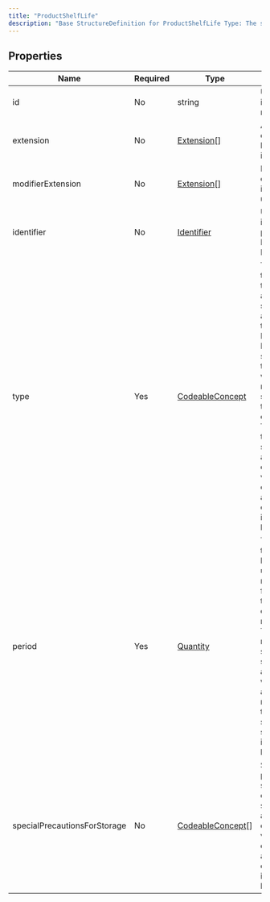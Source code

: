 ```yaml
---
title: "ProductShelfLife"
description: "Base StructureDefinition for ProductShelfLife Type: The shelf-life and storage information for a medicinal product item or container can be described using this class."
---
```


## Properties

| Name                         | Required | Type                                                              | Description                                                                                                                                                                                                                                                                                                                                                                                            |
| ---------------------------- | -------- | ----------------------------------------------------------------- | ------------------------------------------------------------------------------------------------------------------------------------------------------------------------------------------------------------------------------------------------------------------------------------------------------------------------------------------------------------------------------------------------------ |
| id                           | No       | string                                                            | Unique id for inter-element referencing                                                                                                                                                                                                                                                                                                                                                                |
| extension                    | No       | [Extension](/medical-api/fhir/data-types/extension)[]             | Additional content defined by implementations                                                                                                                                                                                                                                                                                                                                                          |
| modifierExtension            | No       | [Extension](/medical-api/fhir/data-types/extension)[]             | Extensions that cannot be ignored even if unrecognized                                                                                                                                                                                                                                                                                                                                                 |
| identifier                   | No       | [Identifier](/medical-api/fhir/data-types/identifier)             | Unique identifier for the packaged Medicinal Product                                                                                                                                                                                                                                                                                                                                                   |
| type                         | Yes      | [CodeableConcept](/medical-api/fhir/data-types/codeableconcept)   | This describes the shelf life, taking into account various scenarios such as shelf life of the packaged Medicinal Product itself, shelf life after transformation where necessary and shelf life after the first opening of a bottle, etc. The shelf life type shall be specified using an appropriate controlled vocabulary The controlled term and the controlled term identifier shall be specified |
| period                       | Yes      | [Quantity](/medical-api/fhir/data-types/quantity)                 | The shelf life time period can be specified using a numerical value for the period of time and its unit of time measurement The unit of measurement shall be specified in accordance with ISO 11240 and the resulting terminology The symbol and the symbol identifier shall be used                                                                                                                   |
| specialPrecautionsForStorage | No       | [CodeableConcept](/medical-api/fhir/data-types/codeableconcept)[] | Special precautions for storage, if any, can be specified using an appropriate controlled vocabulary The controlled term and the controlled term identifier shall be specified                                                                                                                                                                                                                         |
